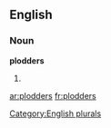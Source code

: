 
==English==

===Noun===
'''plodders'''

# {{plural of|[[plodder]]}}

[[Category:English plurals]]

[[ar:plodders]]
[[fr:plodders]]